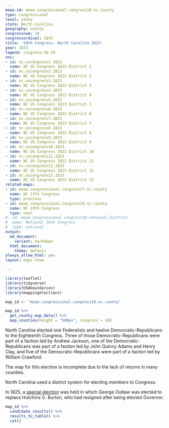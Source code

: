 ```yaml
---
meae-id: meae.congressional.congress18.nc.county
type: congressional
level: state
state: North Carolina
geography: county
congressnum: 18
congressordinal: 18th
title: '18th Congress: North Carolina 1823'
year: 1823
legend: congress-18-19
nnv:
- id: nc.uscongress1.1823
  name: NC US Congress 1823 District 1
- id: nc.uscongress2.1823
  name: NC US Congress 1823 District 2
- id: nc.uscongress3.1823
  name: NC US Congress 1823 District 3
- id: nc.uscongress4.1823
  name: NC US Congress 1823 District 4
- id: nc.uscongress5.1823
  name: NC US Congress 1823 District 5
- id: nc.uscongress6.1823
  name: NC US Congress 1823 District 6
- id: nc.uscongress7.1823
  name: NC US Congress 1823 District 7
- id: nc.uscongress8.1823
  name: NC US Congress 1823 District 8
- id: nc.uscongress9.1823
  name: NC US Congress 1823 District 9
- id: nc.uscongress10.1823
  name: NC US Congress 1823 District 10
- id: nc.uscongress11.1823
  name: NC US Congress 1823 District 11
- id: nc.uscongress12.1823
  name: NC US Congress 1823 District 12
- id: nc.uscongress13.1823
  name: NC US Congress 1823 District 13
related-maps:
- id: meae.congressional.congress17.nc.county
  name: NC 17th Congress
  type: previous
- id: meae.congressional.congress19.nc.county
  name: NC 19th Congress
  type: next
#- id: meae.congressional.congress18.national.district
#  name: National 18th Congress
#  type: national
output:
  md_document:
    variant: markdown
  html_document:
    theme: default
always_allow_html: yes
layout: maps-show

---
```


```r
library(leaflet)
library(tidyverse)
library(USAboundaries)
library(mappingelections)

map_id <- "meae.congressional.congress18.nc.county"
```

<div class="map">

```r
map_id %>%
  get_county_map_data() %>%
  map_counties(height = "500px", congress = 18)
```

</div>

North Carolina elected one Federalists and twelve Democratic-Republicans to the Eighteenth Congress. Three of those Democratic-Republicans were part of a faction led by Andrew Jackson, one of the Democratic-Republicans was part of a faction led by John Quincy Adams and Henry Clay, and five of the Democratic-Republicans were part of a faction led by William Crawford.

The map for this election is incomplete due to the lack of returns in many counties.

North Carolina used a district system for electing members to Congress. 

In 1825, a [special election](https://elections.lib.tufts.edu/catalog/tufts:nc.uscongress2.specialelection.1825) was held in which George Outlaw was elected to replace Hutchins G. Burton, who had resigned after being elected Governor. 

<div class="results-table">

```r
map_id %>%
  candidate_results() %>%
  results_to_table() %>%
  cat()
```

</div>
